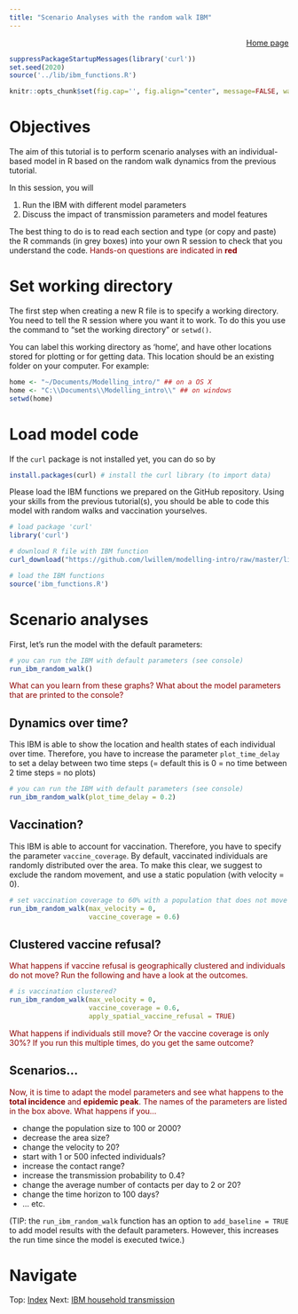 ```yaml
---
title: "Scenario Analyses with the random walk IBM"
---
```


<div style="text-align: right">
[Home page](index.html)
</div>

```r
suppressPackageStartupMessages(library('curl'))
set.seed(2020)
source('../lib/ibm_functions.R')

knitr::opts_chunk$set(fig.cap='', fig.align="center", message=FALSE, warning=FALSE, fig.height = 6, fig.width = 10)
```

# Objectives
The aim of this tutorial is to perform scenario analyses with an individual-based model in R based on the random walk dynamics from the previous tutorial.

In this session, you will

1. Run the IBM with different model parameters
2. Discuss the impact of transmission parameters and model features

The best thing to do is to read each section and type (or copy and paste) the R commands (in grey boxes) into your own R session to check that you understand the code. <n style="color:darkred"> Hands-on questions are indicated in **red** </n>

# Set working directory
The first step when creating a new R file is to specify a working directory. You need to tell the R session where you want it to work. To do this you use the command to "set the working directory" or `setwd()`. 

You can label this working directory as 'home', and have other locations stored for plotting or for getting data. This location should be an existing folder on your computer. For example:

```r
home <- "~/Documents/Modelling_intro/" ## on a OS X
home <- "C:\\Documents\\Modelling_intro\\" ## on windows
setwd(home)
```

# Load model code

If the `curl` package is not installed yet, you can do so by
```r
install.packages(curl) # install the curl library (to import data)
```

Please load the IBM functions we prepared on the GitHub repository. Using your skills from the previous tutorial(s), you should be able to code this model with random walks and vaccination yourselves.

```r

# load package 'curl'
library('curl')

# download R file with IBM function
curl_download("https://github.com/lwillem/modelling-intro/raw/master/lib/ibm_functions.R", destfile = "ibm_functions.R")

# load the IBM functions
source('ibm_functions.R')
```

# Scenario analyses

First, let's run the model with the default parameters:

```r
# you can run the IBM with default parameters (see console)
run_ibm_random_walk()

```
<n style="color:darkred">
What can you learn from these graphs? What about the model parameters that are printed to the console?
</n>

## Dynamics over time?

This IBM is able to show the location and health states of each individual over time. Therefore, you have to increase the parameter `plot_time_delay` to set a delay between two time steps (= default this is 0 = no time between 2 time steps = no plots)

```r
# you can run the IBM with default parameters (see console)
run_ibm_random_walk(plot_time_delay = 0.2)

```

## Vaccination?

This IBM is able to account for vaccination. Therefore, you have to specify the parameter `vaccine_coverage`. By default, vaccinated individuals are randomly distributed over the area. To make this clear, we suggest to exclude the random movement, and use a static population (with velocity = 0).

```r

# set vaccination coverage to 60% with a population that does not move
run_ibm_random_walk(max_velocity = 0,
                    vaccine_coverage = 0.6)


```

## Clustered vaccine refusal?

<n style="color:darkred">
What happens if vaccine refusal is geographically clustered and individuals do not move? Run the following and have a look at the outcomes.
</n>

```r

# is vaccination clustered?
run_ibm_random_walk(max_velocity = 0,
                    vaccine_coverage = 0.6,
                    apply_spatial_vaccine_refusal = TRUE)


```

<n style="color:darkred">
What happens if individuals still move? Or the vaccine coverage is only 30%? If you run this multiple times, do you get the same outcome?
</n>

## Scenarios...
<n style="color:darkred">
Now, it is time to adapt the model parameters and see what happens to the **total incidence** and **epidemic peak**. The names of the parameters are listed in the box above. What happens if you...
</n>


* change the population size to 100 or 2000?
* decrease the area size?
* change the velocity to 20?
* start with 1 or 500 infected individuals?
* increase the contact range?
* increase the transmission probability to 0.4?
* change the average number of contacts per day to 2 or 20?
* change the time horizon to 100 days?
* ... etc.

(TIP: the `run_ibm_random_walk` function has an option to `add_baseline = TRUE` to add model results with the default parameters. However, this increases the run time since the model is executed twice.)

<div>
# Navigate
Top: [Index](index.html) Next: [IBM household transmission](intro_to_IBM_location.html)
</div>


